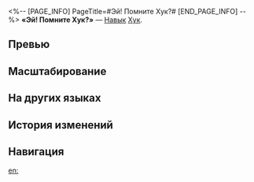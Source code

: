 <%-- [PAGE_INFO]
PageTitle=#Эй! Помните Хук?#
[END_PAGE_INFO] --%>
{{Навык Инфобокс
|Название         = Эй! Помните Хук?
|Изображение      = Навык Эй! Помните Хук?.png
|Персонаж         = Хук
|Тип              = Навык
|Тэг              = Взрывная атака
|УронСтойк        = 20 (основная цель)<br />10
|ЭнергияГен       = 30
|Энергия          = 
|Длительность     = 
|Описание         = Наносит выбранному противнику огненный урон, равный {{Цвет|Выделенный|140%—308%}} от силы атаки Хук, и имеет {{Доп эффект|базовый шанс}} 100% наложить на противника статус Горение на 2 хода. Также наносит соседним целям огненный урон, равный {{Цвет|Выделенный|40%—88%}} от силы атаки Хук.<br />Противник со статусом Горение получает периодический огненный урон, равный {{Цвет|Выделенный|25%—71,5%}} от силы атаки Хук, в начале каждого хода.
|Свойство1        = 
|Масштабирование1 = 
}}
'''«Эй! Помните Хук?»''' — [[Навык]] [[Хук]].

==Превью==
{{Превью
|Файл = Эй! Помните Хук? Превью
}}

==Масштабирование==
{{Масштабирование навыка|тип=Навык
|140%;154%;168%;182%;196%;210%;227.5%;245%;262.5%;280%;294%;308%;322%;336%;350%
|25%;27.5%;30%;32.5%;35%;38.75%;43.75%;50%;57.5%;65%;68.25%;71.5%;74.75%;78%;81.25%
|40%;44%;48%;52%;56%;60%;65%;70%;75%;80%;84%;88%;92%;96%;100%
}}

==На других языках==
{{На других языках
|en   = Hey! Remember Hook?
|zhs  = 嘿！记得虎克吗
|zht  = 嘿！記得虎克嗎
|ja   = おい！フックを{{Rubi|覚|おぼ}}えてるか？
|ko   = 헤이! 후크 기억해?
|es   = Hey, ¿te acuerdas de Hook?
|fr   = Hé&nbsp;! Tu te souviens de moi&nbsp;?
|ru   = Эй! Помните Хук?
|th   = Hey! Remember Hook?
|vi   = Hey! Còn Nhớ Hook Không?
|de   = Hey! Erinnerst du dich an Hook?
|id   = Hey! Remember Hook?
|pt   = Ei! Lembra da Hook?
}}

==История изменений==
{{История изменений|3.5}}

==Навигация==
{{Навык Навбокс|Хук}}

[[en:]]